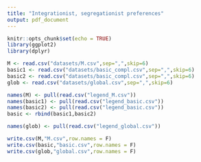 ```yaml
---
title: "Integrationist, segregationist preferences"
output: pdf_document
---
```


```r
knitr::opts_chunk$set(echo = TRUE)
library(ggplot2)
library(dplyr)

M <- read.csv("datasets/M.csv",sep=",",skip=6)
basic1 <- read.csv("datasets/basic_compl.csv",sep=",",skip=6)
basic2 <- read.csv("datasets/basic_compl.csv",sep=",",skip=6)
glob <- read.csv("datasets/global.csv",sep=",",skip=6)

names(M) <- pull(read.csv("legend_M.csv"))
names(basic1) <- pull(read.csv("legend_basic.csv"))
names(basic2) <- pull(read.csv("legend_basic.csv"))
basic <- rbind(basic1,basic2)

names(glob) <- pull(read.csv("legend_global.csv"))

write.csv(M,"M.csv",row.names = F)
write.csv(basic,"basic.csv",row.names = F)
write.csv(glob,"global.csv",row.names = F)

```
